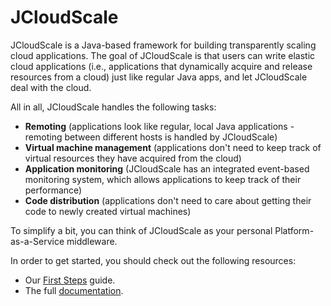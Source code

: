= JCloudScale = 

JCloudScale is a Java-based framework for building transparently scaling cloud applications. The goal of JCloudScale is that users can write elastic cloud applications (i.e., applications that dynamically acquire and release resources from a cloud) just like regular Java apps, and let JCloudScale deal with the cloud.

All in all, JCloudScale handles the following tasks:

* '''Remoting''' (applications look like regular, local Java applications - remoting between different hosts is handled by JCloudScale)
* '''Virtual machine management''' (applications don't need to keep track of virtual resources they have acquired from the cloud)
* '''Application monitoring''' (JCloudScale has an integrated event-based monitoring system, which allows applications to keep track of their performance)
* '''Code distribution''' (applications don't need to care about getting their code to newly created virtual machines) 

To simplify a bit, you can think of JCloudScale as your personal Platform-as-a-Service middleware.

In order to get started, you should check out the following resources:

* Our [[docs/FirstSteps.wiki| First Steps]] guide.
* The full [[docs/Documentation.wiki| documentation]].